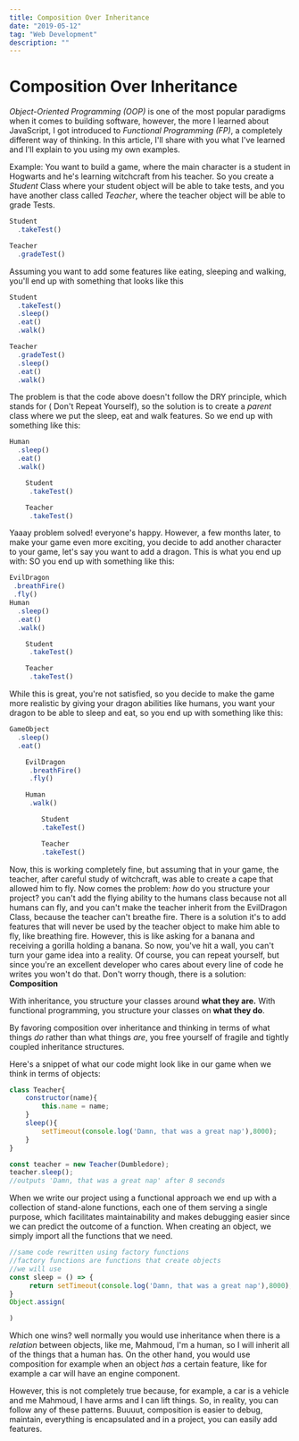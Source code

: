 ```yaml
---
title: Composition Over Inheritance
date: "2019-05-12"
tag: "Web Development"
description: ""
---
```


# Composition Over Inheritance

_Object-Oriented Programming (OOP)_ is one of the most popular paradigms when it comes to building software, however, the more I learned about JavaScript, I got introduced to _Functional Programming (FP)_, a completely different way of thinking. In this article, I'll share with you what I've learned and I'll explain to you using my own examples.

Example: You want to build a game, where the main character is a student in Hogwarts and he's learning witchcraft from his teacher.
So you create a _Student_ Class where your student object will be able to take tests, and you have another class called _Teacher_, where the teacher object will be able to grade Tests.

```js
Student
  .takeTest()

Teacher
  .gradeTest()
```

Assuming you want to add some features like eating, sleeping and walking, you'll end up with something that looks like this

```js
Student
  .takeTest()
  .sleep()
  .eat()
  .walk()

Teacher
  .gradeTest()
  .sleep()
  .eat()
  .walk()
```

The problem is that the code above doesn't follow the DRY principle, which stands for ( Don't Repeat Yourself), so the solution is to create a _parent_ class where we put the sleep, eat and walk features. So we end up with something like this:

```js
Human
  .sleep()
  .eat()
  .walk()

    Student
     .takeTest()

    Teacher
     .takeTest()

```

Yaaay problem solved! everyone's happy. However, a few months later, to make your game even more exciting, you decide to add another character to your game, let's say you want to add a dragon. This is what you end up with:
SO you end up with something like this:

```js
EvilDragon
 .breathFire()
 .fly()
Human
  .sleep()
  .eat()
  .walk()

    Student
     .takeTest()

    Teacher
     .takeTest()
```

While this is great, you're not satisfied, so you decide to make the game more realistic by giving your dragon abilities like humans, you want your dragon to be able to sleep and eat, so you end up with something like this:

```js
GameObject
  .sleep()
  .eat()

    EvilDragon
     .breathFire()
     .fly()

    Human
     .walk()

        Student
        .takeTest()

        Teacher
        .takeTest()
```

Now, this is working completely fine, but assuming that in your game, the teacher, after careful study of witchcraft, was able to create a cape that allowed him to fly.
Now comes the problem: _how_ do you structure your project? you can't add the flying ability to the humans class because not all humans can fly, and you can't make the teacher inherit from the EvilDragon Class, because the teacher can't breathe fire.
There is a solution it's to add features that will never be used by the teacher object to make him able to fly, like breathing fire. However, this is like asking for a banana and receiving a gorilla holding a banana.
So now, you've hit a wall, you can't turn your game idea into a reality.
Of course, you can repeat yourself, but since you're an excellent developer who cares about every line of code he writes you won't do that.
Don't worry though, there is a solution: **Composition**

With inheritance, you structure your classes around **what they are.** With functional programming, you structure your classes on **what they do**.

By favoring composition over inheritance and thinking in terms of what things _do_ rather than what things _are_, you free yourself of fragile and tightly coupled inheritance structures.

Here's a snippet of what our code might look like in our game when we think in terms of objects:

```js
class Teacher{
    constructor(name){
        this.name = name;
    }
    sleep(){
        setTimeout(console.log('Damn, that was a great nap'),8000);
    }
}

const teacher = new Teacher(Dumbledore);
teacher.sleep();
//outputs 'Damn, that was a great nap' after 8 seconds
```

When we write our project using a functional approach we end up with a collection of stand-alone functions, each one of them serving a single purpose, which facilitates maintainability and makes debugging easier since we can predict the outcome of a function. When creating an object, we simply import all the functions that we need.

```js
//same code rewritten using factory functions
//factory functions are functions that create objects
//we will use
const sleep = () => {
     return setTimeout(console.log('Damn, that was a great nap'),8000);
}
Object.assign(

)

```

Which one wins? well normally you would use inheritance when there is a _relation_ between objects, like me, Mahmoud, I'm a human, so I will inherit all of the things that a human has. On the other hand, you would use composition for example when an object _has_ a certain feature, like for example a car will have an engine component.

However, this is not completely true because, for example, a car is a vehicle and me Mahmoud, I have arms and I can lift things. So, in reality, you can follow any of these patterns.
Buuuut, composition is easier to debug, maintain, everything is encapsulated and in a project, you can easily add features.